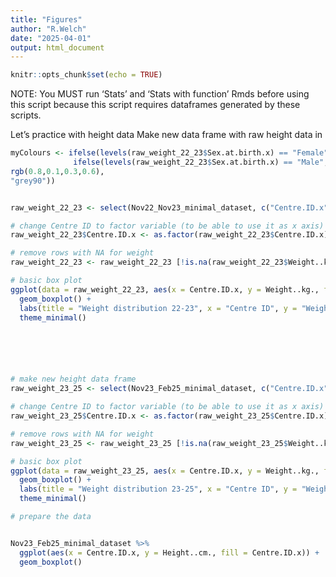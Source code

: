 ```yaml
---
title: "Figures"
author: "R.Welch"
date: "2025-04-01"
output: html_document
---
```


```r
knitr::opts_chunk$set(echo = TRUE)
```

NOTE:
You MUST run 'Stats' and 'Stats with function' Rmds before using this script because this script requires dataframes generated by these scripts.

Let's practice with height data
Make new data frame with raw height data in

```r
myColours <- ifelse(levels(raw_weight_22_23$Sex.at.birth.x) == "Female", rgb(0.1,0.1,0.7,0.5),
              ifelse(levels(raw_weight_22_23$Sex.at.birth.x) == "Male",
rgb(0.8,0.1,0.3,0.6),
"grey90"))


raw_weight_22_23 <- select(Nov22_Nov23_minimal_dataset, c("Centre.ID.x", "Sex.at.birth.x", "Weight..kg."))

# change Centre ID to factor variable (to be able to use it as x axis)
raw_weight_22_23$Centre.ID.x <- as.factor(raw_weight_22_23$Centre.ID.x)

# remove rows with NA for weight
raw_weight_22_23 <- raw_weight_22_23 [!is.na(raw_weight_22_23$Weight..kg.),]

# basic box plot
ggplot(data = raw_weight_22_23, aes(x = Centre.ID.x, y = Weight..kg., fill = Sex.at.birth.x)) +
  geom_boxplot() +
  labs(title = "Weight distribution 22-23", x = "Centre ID", y = "Weight (kg)") +
  theme_minimal()






# make new height data frame
raw_weight_23_25 <- select(Nov23_Feb25_minimal_dataset, c("Centre.ID.x", "Sex.at.birth.x", "Weight..kg."))

# change Centre ID to factor variable (to be able to use it as x axis)
raw_weight_23_25$Centre.ID.x <- as.factor(raw_weight_23_25$Centre.ID.x)

# remove rows with NA for weight
raw_weight_23_25 <- raw_weight_23_25 [!is.na(raw_weight_23_25$Weight..kg.),]

# basic box plot
ggplot(data = raw_weight_23_25, aes(x = Centre.ID.x, y = Weight..kg., fill = Sex.at.birth.x)) +
  geom_boxplot() +
  labs(title = "Weight distribution 23-25", x = "Centre ID", y = "Weight (kg)") +
  theme_minimal()
```


```r
# prepare the data


Nov23_Feb25_minimal_dataset %>%
  ggplot(aes(x = Centre.ID.x, y = Height..cm., fill = Centre.ID.x)) +
  geom_boxplot()
  
  
```